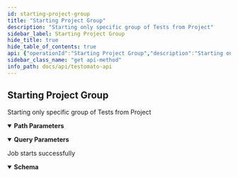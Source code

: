 ```yaml
---
id: starting-project-group
title: "Starting Project Group"
description: "Starting only specific group of Tests from Project"
sidebar_label: Starting Project Group
hide_title: true
hide_table_of_contents: true
api: {"operationId":"Starting Project Group","description":"Starting only specific group of Tests from Project","tags":["Project","Group"],"security":[{"ApiKey":[]}],"parameters":[{"name":"keep-alive","description":"Maintain the connection after starting the tests","required":false,"example":false,"in":"query","schema":{"type":"boolean"}},{"name":"continue","description":"Send the partial result and move on?","required":false,"example":false,"in":"query","schema":{"type":"boolean"}},{"name":"tests","description":"Array of selected Test IDs to run","required":false,"in":"query","schema":{"type":"array","example":["6123aa3f136d2ab8038b4587","51e6541cbd96e7f173000029"],"items":{"type":"string"}}},{"name":"ProjectId","description":"A unique Project ID","example":"5e9602e7a39e5a46428b457f","allowEmptyValue":false,"required":true,"in":"path","schema":{"type":"string"}},{"name":"AreaId","description":"A unique Area/Group ID","example":"55ae166c25b395537a8b6029","allowEmptyValue":false,"required":true,"in":"path","schema":{"type":"string"}}],"responses":{"200":{"description":"Job starts successfully","content":{"application/json":{"schema":{"properties":{"projectId":{"type":"string","description":"A unique Project ID","example":"5e95ddf7a39e5a44428b4581"},"jobId":{"type":"string","description":"A unique ID for each Job","example":"5e9602e7a39e5a46428b457f"},"start":{"type":"string","description":"Value `ok` means your tests have successfully started","example":"ok"},"results":{"type":"string","description":"The URL where you can view your results","example":"https://www.testomato.com/api/project/5e95ddf7a39e5a44428b4581/job/5e9602e7a39e5a46428b457f/results?apikey=4PJAOwTK"}}}}}}},"method":"get","path":"/project/{ProjectId}/start/area/{AreaId}","servers":[{"url":"https://testomato.com/api/","description":"Testomato"}],"securitySchemes":{"ApiKey":{"description":"Project or User API key","type":"apiKey","name":"apiKey","in":"query"}},"info":{"title":"Testomato API","description":"If you would like to participate in the future development of our\nroadmap, please don't be shy! We'd love to hear your suggestions:\nsupport@testomato.com\n","termsOfService":"https://www.testomato.com/terms-of-service","version":"1.0.0","contact":{"email":"support@testomato.com"}},"postman":{"name":"Starting Project Group","description":{"content":"Starting only specific group of Tests from Project","type":"text/plain"},"url":{"path":["project",":ProjectId","start","area",":AreaId"],"host":["{{baseUrl}}"],"query":[{"disabled":false,"description":{"content":"Maintain the connection after starting the tests","type":"text/plain"},"key":"keep-alive","value":""},{"disabled":false,"description":{"content":"Send the partial result and move on?","type":"text/plain"},"key":"continue","value":""},{"disabled":false,"description":{"content":"Array of selected Test IDs to run","type":"text/plain"},"key":"tests","value":""}],"variable":[{"disabled":false,"description":{"content":"(Required) A unique Project ID","type":"text/plain"},"type":"any","value":"","key":"ProjectId"},{"disabled":false,"description":{"content":"(Required) A unique Area/Group ID","type":"text/plain"},"type":"any","value":"","key":"AreaId"}]},"header":[{"key":"Accept","value":"application/json"}],"method":"GET","auth":{"type":"apikey","apikey":[{"type":"any","value":"apiKey","key":"key"},{"type":"any","value":"<API Key>","key":"value"},{"type":"any","value":"query","key":"in"}]}}}
sidebar_class_name: "get api-method"
info_path: docs/api/testomato-api
---
```



## Starting Project Group



Starting only specific group of Tests from Project

<details style={{"marginBottom":"1rem"}} data-collapsed={false} open={true}><summary style={{}}><strong>Path Parameters</strong></summary><div><ul><ParamsItem className={"paramsItem"} param={{"name":"ProjectId","description":"A unique Project ID","example":"5e9602e7a39e5a46428b457f","allowEmptyValue":false,"required":true,"in":"path","schema":{"type":"string"}}}></ParamsItem><ParamsItem className={"paramsItem"} param={{"name":"AreaId","description":"A unique Area/Group ID","example":"55ae166c25b395537a8b6029","allowEmptyValue":false,"required":true,"in":"path","schema":{"type":"string"}}}></ParamsItem></ul></div></details><details style={{"marginBottom":"1rem"}} data-collapsed={false} open={true}><summary style={{}}><strong>Query Parameters</strong></summary><div><ul><ParamsItem className={"paramsItem"} param={{"name":"keep-alive","description":"Maintain the connection after starting the tests","required":false,"example":false,"in":"query","schema":{"type":"boolean"}}}></ParamsItem><ParamsItem className={"paramsItem"} param={{"name":"continue","description":"Send the partial result and move on?","required":false,"example":false,"in":"query","schema":{"type":"boolean"}}}></ParamsItem><ParamsItem className={"paramsItem"} param={{"name":"tests","description":"Array of selected Test IDs to run","required":false,"in":"query","schema":{"type":"array","example":["6123aa3f136d2ab8038b4587","51e6541cbd96e7f173000029"],"items":{"type":"string"}}}}></ParamsItem></ul></div></details><div><ApiTabs><TabItem label={"200"} value={"200"}><div>

Job starts successfully

</div><div><MimeTabs schemaType={"response"}><TabItem label={"application/json"} value={"application/json"}><SchemaTabs groupId={"schema-tabs"}><TabItem label={"Schema"} value={"Schema"}><details style={{}} data-collapsed={false} open={true}><summary style={{"textAlign":"left"}}><strong>Schema</strong></summary><div style={{"textAlign":"left","marginLeft":"1rem"}}></div><ul style={{"marginLeft":"1rem"}}><SchemaItem collapsible={false} name={"projectId"} required={false} schemaDescription={"A unique Project ID"} schemaName={"string"} qualifierMessage={undefined} defaultValue={undefined}></SchemaItem><SchemaItem collapsible={false} name={"jobId"} required={false} schemaDescription={"A unique ID for each Job"} schemaName={"string"} qualifierMessage={undefined} defaultValue={undefined}></SchemaItem><SchemaItem collapsible={false} name={"start"} required={false} schemaDescription={"Value `ok` means your tests have successfully started"} schemaName={"string"} qualifierMessage={undefined} defaultValue={undefined}></SchemaItem><SchemaItem collapsible={false} name={"results"} required={false} schemaDescription={"The URL where you can view your results"} schemaName={"string"} qualifierMessage={undefined} defaultValue={undefined}></SchemaItem></ul></details></TabItem><TabItem label={"Example (from schema)"} value={"Example (from schema)"}><ResponseSamples responseExample={"{\n  \"projectId\": \"string\",\n  \"jobId\": \"string\",\n  \"start\": \"string\",\n  \"results\": \"string\"\n}"} language={"json"}></ResponseSamples></TabItem></SchemaTabs></TabItem></MimeTabs></div></TabItem></ApiTabs></div>
      